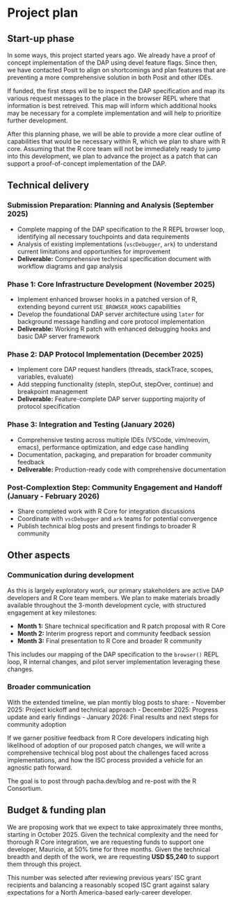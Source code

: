 # Project plan

## Start-up phase

<!--
Covering the planning phase, this section should provide a relatively
detailed plan of how work will start on the project. This section is
important because projects need to get up and running quickly.


 - [ ] Setting up collaboration platform inc. code for contributors etc.
 - [ ] Licence decisions
 - [ ] Reporting framework
-->

In some ways, this project started years ago. We already have a proof of
concept implementation of the DAP using devel feature flags. Since then, we have
contacted Posit to align on shortcomings and plan features that are preventing a
more comprehensive solution in both Posit and other IDEs.

If funded, the first steps will be to inspect the DAP specification and map its
various request messages to the place in the browser REPL where that information
is best retreived. This map will inform which additional hooks may be necessary
for a complete implementation and will help to prioritize further development.

After this planning phase, we will be able to provide a more clear outline of
capabilities that would be necessary within R, which we plan to share with R
core. Assuming that the R core team will not be immediately ready to jump into
this development, we plan to advance the project as a patch that can support a
proof-of-concept implementation of the DAP.

## Technical delivery

<!--
Covering the actual delivery of the project this section should
provide at least a high-level description of the implementation.

Including target dates is really important as you need to be committed
and the ISC need to have a means of tracking delivery
-->

### Submission Preparation: Planning and Analysis (September 2025)

- Complete mapping of the DAP specification to the R REPL browser
  loop, identifying all necessary touchpoints and data requirements
- Analysis of existing implementations (`vscDebugger`, `ark`)
  to understand current limitations and opportunities for improvement
- **Deliverable:** Comprehensive technical specification document with workflow
  diagrams and gap analysis

### Phase 1: Core Infrastructure Development (November 2025)

- Implement enhanced browser hooks in a patched version of R,
  extending beyond current `USE_BROWSER_HOOKS` capabilities
- Develop the foundational DAP server architecture using `later`
  for background message handling and core protocol implementation
- **Deliverable:** Working R patch with enhanced debugging hooks and basic
  DAP server framework

### Phase 2: DAP Protocol Implementation (December 2025)

- Implement core DAP request handlers (threads, stackTrace, scopes, variables, evaluate)
- Add stepping functionality (stepIn, stepOut, stepOver, continue)
  and breakpoint management
- **Deliverable:** Feature-complete DAP server supporting majority of
  protocol specification

### Phase 3: Integration and Testing (January 2026)

- Comprehensive testing across multiple IDEs (VSCode, vim/neovim,
  emacs), performance optimization, and edge case handling
- Documentation, packaging, and preparation for broader
  community feedback
- **Deliverable:** Production-ready code with comprehensive documentation

### Post-Complextion Step: Community Engagement and Handoff (January - February 2026)

- Share completed work with R Core for integration discussions
- Coordinate with `vscDebugger` and `ark` teams for potential convergence
- Publish technical blog posts and present findings to broader R community

## Other aspects

<!--
How will you ensure that your work is available to the widest number
of people? Please specify the open-source or creative commons license(s)
you will use, how you will host your code so that others can contribute,
and how you will publicize your work. We encourage you to plan content
to be shared quarterly on the R Consortium blog.

 - [ ] Announcement post
 - [ ] Delivery blog post
 - [ ] Social media
 - [ ] UseR!
 - [ ] ISC meetings
-->

### Communication during development

As this is largely exploratory work, our primary stakeholders are active
DAP developers and R Core team members. We plan to make materials broadly
available throughout the 3-month development cycle, with structured engagement
at key milestones:

- **Month 1:** Share technical specification and R patch proposal with R Core
- **Month 2:** Interim progress report and community feedback session
- **Month 3:** Final presentation to R Core and broader R community

This includes our mapping of the DAP specification to the `browser()` REPL loop,
R internal changes, and pilot server implementation leveraging these changes.

### Broader communication

With the extended timeline, we plan montly blog posts to share:
- November 2025: Project kickoff and technical approach
- December 2025: Progress update and early findings
- January 2026: Final results and next steps for community adoption

If we garner positive feedback from R Core developers indicating high likelihood
of adoption of our proposed patch changes, we will write a comprehensive
technical blog post about the challenges faced across implementations, and how
the ISC process provided a vehicle for an agnostic path forward.

The goal is to post through pacha.dev/blog and re-post with the R Consortium.

## Budget & funding plan

<!--
Outline the milestones for development and how much funding will be
required for each stage (as payments will be tied to project milestone
completion). Each milestone should specify the work to be done and the
expected outcomes, providing enough detail for the ISC to understand
the scope of the project work and assess the likelihood of success.

We expect that most of the budget will be allocated
for labor costs. We do not cover indirect costs. The ISC grants cannot
cover such things as travel, lodging, food, journal publication fees,
or personal hardware. Cloud services may be covered if they are specific
to the project and the project period. The ISC reserves the right to vet
how funds are used for each project separately. If in doubt, please reach
out to us.
-->

We are proposing work that we expect to take approximately three months, starting
in October 2025. Given the technical complexity and the need for thorough
R Core integration, we are requesting funds to support one developer, Mauricio,
at 50% time for three months. Given the technical breadth and depth of the work,
we are requesting **USD $5,240** to support them through this project.

This number was selected after reviewing previous years' ISC grant
recipients and balancing a reasonably scoped ISC grant against salary
expectations for a North America-based early-career developer.
